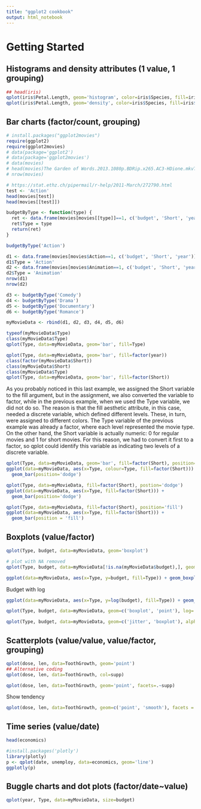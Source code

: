 ```yaml
---
title: "ggplot2 cookbook"
output: html_notebook
---
```


# Getting Started

## Histograms and density attributes (1 value, 1 grouping)
```r
## head(iris)
qplot(iris$Petal.Length, geom='histogram', color=iris$Species, fill=iris$Species, alpha=I(0.5))
qplot(iris$Petal.Length, geom='density', color=iris$Species, fill=iris$Species, alpha=I(0.5))
```

## Bar charts (factor/count, grouping)
```r
# install.packages("ggplot2movies")
require(ggplot2)
require(ggplot2movies)
# data(package='ggplot2')
# data(package='ggplot2movies')
# data(movies)
# head(movies)The Garden of Words.2013.1080p.BDRip.x265.AC3-HDione.mkvThe Garden of Words.2013.1080p.BDRip.x265.AC3-HDione.mkv
# nrow(movies)

# https://stat.ethz.ch/pipermail/r-help/2011-March/272790.html
test <- 'Action'
head(movies[test])
head(movies[[test]])

budgetByType <- function(type) {
  ret <- data.frame(movies[movies[[type]]==1, c('budget', 'Short', 'year')])
  ret$Type = type
  return(ret)
}

budgetByType('Action')

d1 <- data.frame(movies[movies$Action==1, c('budget', 'Short', 'year')])
d1$Type = 'Action'
d2 <- data.frame(movies[movies$Animation==1, c('budget', 'Short', 'year')])
d2$Type = 'Animation'
nrow(d1)
nrow(d2)

d3 <- budgetByType('Comedy')
d4 <- budgetByType('Drama')
d5 <- budgetByType('Documentary')
d6 <- budgetByType('Romance')

myMovieData <- rbind(d1, d2, d3, d4, d5, d6)

typeof(myMovieData$Type)
class(myMovieData$Type)
qplot(Type, data=myMovieData, geom='bar', fill=Type)

```

```r
qplot(Type, data=myMovieData, geom='bar', fill=factor(year))
class(factor(myMovieData$Short))
class(myMovieData$Short)
class(myMovieData$Type)
qplot(Type, data=myMovieData, geom='bar', fill=factor(Short))
```
As you probably noticed in this last example, we assigned the Short variable to the
fill argument, but in the assignment, we also converted the variable to factor,
while in the previous example, when we used the Type variable, we did not do
so. The reason is that the fill aesthetic attribute, in this case, needed a discrete
variable, which defined different levels. These, in turn, were assigned to different
colors. The Type variable of the previous example was already a factor, where each
level represented the movie type. On the other hand, the Short variable is actually
numeric: 0 for regular movies and 1 for short movies. For this reason, we had to
convert it first to a factor, so qplot could identify this variable as indicating two
levels of a discrete variable.

```r
qplot(Type, data=myMovieData, geom='bar', fill=factor(Short), position='stack')
ggplot(data=myMovieData, aes(x=Type, colour=Type, fill=factor(Short))) +
  geom_bar(position='dodge')
```

```r
qplot(Type, data=myMovieData, fill=factor(Short), postion='dodge')
ggplot(data=myMovieData, aes(x=Type, fill=factor(Short))) +
  geom_bar(position='dodge')
```

```r
qplot(Type, data=myMovieData, fill=factor(Short), position='fill')
ggplot(data=myMovieData, aes(x=Type, fill=factor(Short))) +
  geom_bar(position = 'fill')
```

## Boxplots (value/factor)
```r
qplot(Type, budget, data=myMovieData, geom='boxplot')

# plot with NA removed
qplot(Type, budget, data=myMovieData[!is.na(myMovieData$budget),], geom='boxplot')

```

```r
ggplot(data=myMovieData, aes(x=Type, y=budget, fill=Type)) + geom_boxplot()
```

Budget with log
```r
ggplot(data=myMovieData, aes(x=Type, y=log(budget), fill=Type)) + geom_boxplot()
```

```r
qplot(Type, budget, data=myMovieData, geom=c('boxplot', 'point'), log='y')
```

```r
qplot(Type, budget, data=myMovieData, geom=c('jitter', 'boxplot'), alpha=I(0.6), log='y')
```

## Scatterplots (value/value, value/factor, grouping)
```r
qplot(dose, len, data=ToothGrowth, geom='point')
## Alternative coding
qplot(dose, len, data=ToothGrowth, col=supp)
```
```r
qplot(dose, len, data=ToothGrowth, geom='point', facets=.~supp)
```

Show tendency
```r
qplot(dose, len, data=ToothGrowth, geom=c('point', 'smooth'), facets = .~supp)
```

## Time series (value/date)
```r
head(economics)
```
```r
#install.packages('plotly')
library(plotly)
p <- qplot(date, unemploy, data=economics, geom='line')
ggplotly(p)

```

## Buggle charts and dot plots (factor/date~value)
```r
qplot(year, Type, data=myMovieData, size=budget)
```

